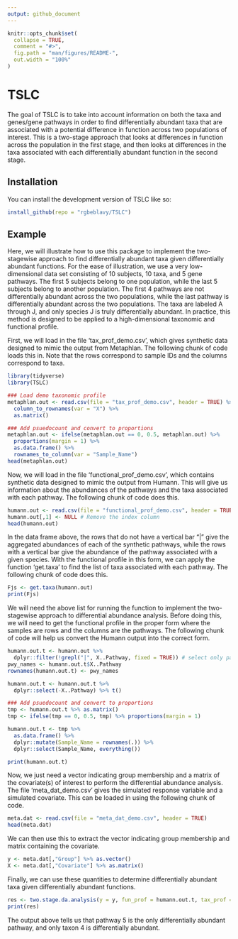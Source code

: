 ---
output: github_document
---

<!-- README.md is generated from README.Rmd. Please edit that file -->

```{r, include = FALSE}
knitr::opts_chunk$set(
  collapse = TRUE,
  comment = "#>",
  fig.path = "man/figures/README-",
  out.width = "100%"
)
```

# TSLC

<!-- badges: start -->
<!-- badges: end -->

The goal of TSLC is to take into account information on both the taxa and genes/gene pathways in order to find differentially abundant taxa that are associated with a potential difference in function across two populations of interest. This is a two-stage approach that looks at differences in function across the population in the first stage, and then looks at differences in the taxa associated with each differentially abundant function in the second stage.

## Installation

You can install the development version of TSLC like so:

``` r
install_github(repo = "rgbeblavy/TSLC")
```

## Example

Here, we will illustrate how to use this package to implement the two-stagewise approach to find differentially abundant taxa given differentially abundant functions. For the ease of illustration, we use a very low-dimensional data set consisting of 10 subjects, 10 taxa, and 5 gene pathways. The first 5 subjects belong to one population, while the last 5 subjects belong to another population. The first 4 pathways are not differentially abundant across the two populations, while the last pathway is differentially abundant across the two populations. The taxa are labeled A through J, and only species J is truly differentially abundant. In practice, this method is designed to be applied to a high-dimensional taxonomic and functional profile.

First, we will load in the file 'tax_prof_demo.csv', which gives synthetic data designed to mimic the output from Metaphlan. The following chunk of code loads this in. Note that the rows correspond to sample IDs and the columns correspond to taxa.

```{r example}
library(tidyverse)
library(TSLC)

### Load demo taxonomic profile
metaphlan.out <- read.csv(file = "tax_prof_demo.csv", header = TRUE) %>%
  column_to_rownames(var = "X") %>%
  as.matrix()

### Add psuedocount and convert to proportions
metaphlan.out <- ifelse(metaphlan.out == 0, 0.5, metaphlan.out) %>%
  proportions(margin = 1) %>%
  as.data.frame() %>%
  rownames_to_column(var = "Sample_Name")
head(metaphlan.out)
```


Now, we will load in the file 'functional_prof_demo.csv', which contains synthetic data designed to mimic the output from Humann. This will give us information about the abundances of the pathways and the taxa associated with each pathway. The following chunk of code does this.

```{r}
humann.out <- read.csv(file = "functional_prof_demo.csv", header = TRUE)
humann.out[,1] <- NULL # Remove the index column
head(humann.out)
```

In the data frame above, the rows that do not have a vertical bar "|" give the aggregated abundances of each of the synthetic pathways, while the rows with a vertical bar give the abundance of the pathway associated with a given species. With the functional profile in this form, we can apply the function 'get.taxa' to find the list of taxa associated with each pathway. The following chunk of code does this.

```{r}
Fjs <- get.taxa(humann.out)
print(Fjs)
```

We will need the above list for running the function to implement the two-stagewise approach to differential abundance analysis. Before doing this, we will need to get the functional profile in the proper form where the samples are rows and the columns are the pathways. The following chunk of code will help us convert the Humann output into the correct form.

```{r}
humann.out.t <- humann.out %>%
  dplyr::filter(!grepl("|", X..Pathway, fixed = TRUE)) # select only pathways giving total counts
pwy_names <- humann.out.t$X..Pathway
rownames(humann.out.t) <- pwy_names

humann.out.t <- humann.out.t %>%
  dplyr::select(-X..Pathway) %>% t()

### Add psuedocount and convert to proportions
tmp <- humann.out.t %>% as.matrix()
tmp <- ifelse(tmp == 0, 0.5, tmp) %>% proportions(margin = 1)

humann.out.t <- tmp %>%
  as.data.frame() %>%
  dplyr::mutate(Sample_Name = rownames(.)) %>%
  dplyr::select(Sample_Name, everything())

print(humann.out.t)
```


Now, we just need a vector indicating group membership and a matrix of the covariate(s) of interest to perform the differential abundance analysis. The file 'meta_dat_demo.csv' gives the simulated response variable and a simulated covariate. This can be loaded in using the following chunk of code.

```{r}
meta.dat <- read.csv(file = "meta_dat_demo.csv", header = TRUE)
head(meta.dat)
```

We can then use this to extract the vector indicating group membership and matrix containing the covariate.

```{r}
y <- meta.dat[,"Group"] %>% as.vector()
X <- meta.dat[,"Covariate"] %>% as.matrix()
```

Finally, we can use these quantities to determine differentially abundant taxa given differentially abundant functions.

```{r}
res <- two.stage.da.analysis(y = y, fun_prof = humann.out.t, tax_prof = metaphlan.out, Fjs = Fjs, x = X)
print(res)
```

The output above tells us that pathway 5 is the only differentially abundant pathway, and only taxon 4 is differentially abundant.





